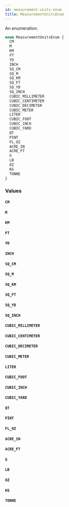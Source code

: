 ```yaml
---
id: measurement-units-enum
title: MeasurementUnitsEnum
---
```



An enumeration.

```graphql
enum MeasurementUnitsEnum {
  CM
  M
  KM
  FT
  YD
  INCH
  SQ_CM
  SQ_M
  SQ_KM
  SQ_FT
  SQ_YD
  SQ_INCH
  CUBIC_MILLIMETER
  CUBIC_CENTIMETER
  CUBIC_DECIMETER
  CUBIC_METER
  LITER
  CUBIC_FOOT
  CUBIC_INCH
  CUBIC_YARD
  QT
  PINT
  FL_OZ
  ACRE_IN
  ACRE_FT
  G
  LB
  OZ
  KG
  TONNE
}
```


### Values

#### `CM` 




#### `M` 




#### `KM` 




#### `FT` 




#### `YD` 




#### `INCH` 




#### `SQ_CM` 




#### `SQ_M` 




#### `SQ_KM` 




#### `SQ_FT` 




#### `SQ_YD` 




#### `SQ_INCH` 




#### `CUBIC_MILLIMETER` 




#### `CUBIC_CENTIMETER` 




#### `CUBIC_DECIMETER` 




#### `CUBIC_METER` 




#### `LITER` 




#### `CUBIC_FOOT` 




#### `CUBIC_INCH` 




#### `CUBIC_YARD` 




#### `QT` 




#### `PINT` 




#### `FL_OZ` 




#### `ACRE_IN` 




#### `ACRE_FT` 




#### `G` 




#### `LB` 




#### `OZ` 




#### `KG` 




#### `TONNE` 






